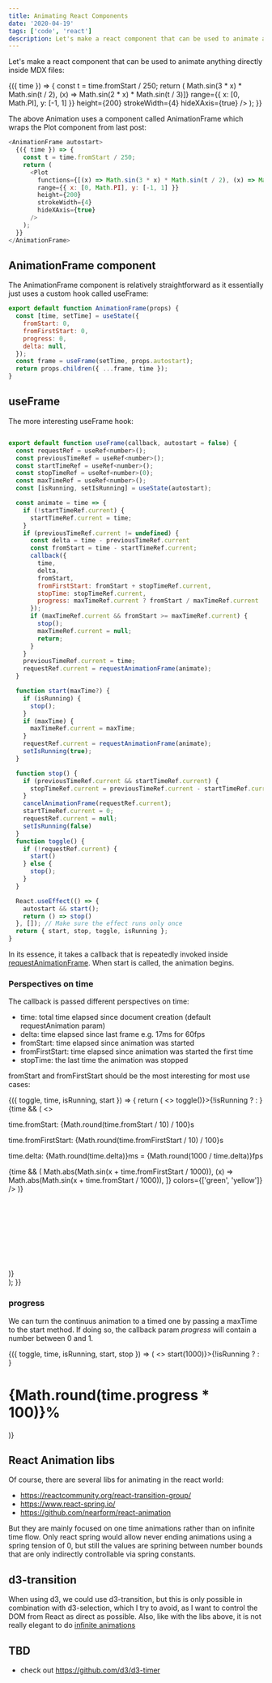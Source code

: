 ```yaml
---
title: Animating React Components
date: '2020-04-19'
tags: ['code', 'react']
description: Let's make a react component that can be used to animate anything.
---
```



Let's make a react component that can be used to animate anything directly inside MDX files:

<AnimationFrame autostart>
  {({ time }) => {
    const t = time.fromStart / 250;
    return (
      <Plot
        functions={[(x) => Math.sin(3 * x) * Math.sin(t / 2), (x) => Math.sin(2 * x) * Math.sin(t / 3)]}
        range={{ x: [0, Math.PI], y: [-1, 1] }}
        height={200}
        strokeWidth={4}
        hideXAxis={true}
      />
    );
  }}
</AnimationFrame>

The above Animation uses a component called AnimationFrame which wraps the Plot component from last post:

```js
<AnimationFrame autostart>
  {({ time }) => {
    const t = time.fromStart / 250;
    return (
      <Plot
        functions={[(x) => Math.sin(3 * x) * Math.sin(t / 2), (x) => Math.sin(2 * x) * Math.sin(t / 3)]}
        range={{ x: [0, Math.PI], y: [-1, 1] }}
        height={200}
        strokeWidth={4}
        hideXAxis={true}
      />
    );
  }}
</AnimationFrame>
```

## AnimationFrame component

The AnimationFrame component is relatively straightforward as it essentially just uses a custom hook called useFrame:

```js
export default function AnimationFrame(props) {
  const [time, setTime] = useState({
    fromStart: 0,
    fromFirstStart: 0,
    progress: 0,
    delta: null,
  });
  const frame = useFrame(setTime, props.autostart);
  return props.children({ ...frame, time });
}
```

## useFrame

The more interesting useFrame hook:

```js

export default function useFrame(callback, autostart = false) {
  const requestRef = useRef<number>();
  const previousTimeRef = useRef<number>();
  const startTimeRef = useRef<number>();
  const stopTimeRef = useRef<number>(0);
  const maxTimeRef = useRef<number>();
  const [isRunning, setIsRunning] = useState(autostart);

  const animate = time => {
    if (!startTimeRef.current) {
      startTimeRef.current = time;
    }
    if (previousTimeRef.current != undefined) {
      const delta = time - previousTimeRef.current
      const fromStart = time - startTimeRef.current;
      callback({
        time,
        delta,
        fromStart,
        fromFirstStart: fromStart + stopTimeRef.current,
        stopTime: stopTimeRef.current,
        progress: maxTimeRef.current ? fromStart / maxTimeRef.current : 0
      });
      if (maxTimeRef.current && fromStart >= maxTimeRef.current) {
        stop();
        maxTimeRef.current = null;
        return;
      }
    }
    previousTimeRef.current = time;
    requestRef.current = requestAnimationFrame(animate);
  }

  function start(maxTime?) {
    if (isRunning) {
      stop();
    }
    if (maxTime) {
      maxTimeRef.current = maxTime;
    }
    requestRef.current = requestAnimationFrame(animate);
    setIsRunning(true);
  }

  function stop() {
    if (previousTimeRef.current && startTimeRef.current) {
      stopTimeRef.current = previousTimeRef.current - startTimeRef.current + stopTimeRef.current;
    }
    cancelAnimationFrame(requestRef.current);
    startTimeRef.current = 0;
    requestRef.current = null;
    setIsRunning(false)
  }
  function toggle() {
    if (!requestRef.current) {
      start()
    } else {
      stop();
    }
  }

  React.useEffect(() => {
    autostart && start();
    return () => stop()
  }, []); // Make sure the effect runs only once
  return { start, stop, toggle, isRunning };
}
```

In its essence, it takes a callback that is repeatedly invoked inside [requestAnimationFrame](https://developer.mozilla.org/en-US/docs/Web/API/window/requestAnimationFrame).
When start is called, the animation begins.

### Perspectives on time

The callback is passed different perspectives on time:

- time: total time elapsed since document creation (default requestAnimation param)
- delta: time elapsed since last frame e.g. 17ms for 60fps
- fromStart: time elapsed since animation was started
- fromFirstStart: time elapsed since animation was started the first time
- stopTime: the last time the animation was stopped

fromStart and fromFirstStart should be the most interesting for most use cases:

<AnimationFrame>
  {({ toggle, time, isRunning, start }) => {
    return (
      <>
        <Fab onClick={() => toggle()}>{!isRunning ? <PlayArrowIcon /> : <StopIcon />}</Fab>
        {time && (
          <>
            <p>
              time.fromStart: <span style={{ color: 'yellow' }}>{Math.round(time.fromStart / 10) / 100}s</span>
            </p>
            <p>
              time.fromFirstStart: <span style={{ color: 'green' }}>{Math.round(time.fromFirstStart / 10) / 100}s</span>
            </p>
            <p>
              time.delta: {Math.round(time.delta)}ms = {Math.round(1000 / time.delta)}fps
            </p>
            {time && (
              <Plot
                range={{ x: [0, Math.PI], y: [0, 1] }}
                height={330}
                functions={[
                  (x) => Math.abs(Math.sin(x + time.fromFirstStart / 1000)),
                  (x) => Math.abs(Math.sin(x + time.fromStart / 1000)),
                ]}
                colors={['green', 'yellow']}
              />
            )}
            <svg width={100} height={300}>
              <circle
                cy={300 - Math.abs(Math.sin(time.fromStart / 1000)) * (300 - 20) - 10}
                cx={40}
                r={10}
                fill={'yellow'}
              />
              <circle
                cy={300 - Math.abs(Math.sin(time.fromFirstStart / 1000)) * (300 - 20) - 10}
                cx={10}
                r={10}
                fill={'green'}
              />
            </svg>
          </>
        )}
        <br />
      </>
    );
  }}
</AnimationFrame>

### progress

We can turn the continuus animation to a timed one by passing a maxTime to the start method.
If doing so, the callback param _progress_ will contain a number between 0 and 1.

<AnimationFrame>
  {({ toggle, time, isRunning, start, stop }) => (
    <>
      <Fab onClick={() => start(1000)}>{!isRunning ? <PlayArrowIcon /> : <StopIcon />}</Fab>
      <h1 style={{ opacity: time.progress }}>{Math.round(time.progress * 100)}%</h1>
    </>
  )}
</AnimationFrame>

## React Animation libs

Of course, there are several libs for animating in the react world:

- https://reactcommunity.org/react-transition-group/
- https://www.react-spring.io/
- https://github.com/nearform/react-animation

But they are mainly focused on one time animations rather than on infinite time flow.
Only react spring would allow never ending animations using a spring tension of 0, but still
the values are sprining between number bounds that are only indirectly controllable via spring constants.

## d3-transition

When using d3, we could use d3-transition, but this is only possible in combination with d3-selection, which I try to avoid, as I want to control the DOM from React as direct as possible.
Also, like with the libs above, it is not really elegant to do [infinite animations](https://bl.ocks.org/d3noob/bf44061b1d443f455b3f857f82721372)

## TBD

- check out https://github.com/d3/d3-timer
